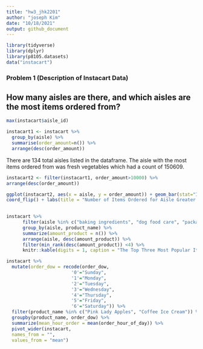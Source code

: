 ```yaml
---
title: "hw3_jhk2201"
author: "joseph Kim"
date: "10/18/2021"
output: github_document
---
```


```r
library(tidyverse)
library(dplyr)
library(p8105.datasets)
data("instacart")
```

### Problem 1 (Description of Instacart Data)

## How many aisles are there, and which aisles are the most items ordered from? 
```r

max(instacart$aisle_id)

instacart1 <- instacart %>%
  group_by(aisle) %>% 
  summarise(order_amount=n()) %>% 
  arrange(desc(order_amount)) 
```
There are 134 total aisles listed in the dataframe. The aisle with the most items ordered from was fresh vegetables which had a count of 150609. 

```r
instacart2 <- filter(instacart1, order_amount>10000) %>% 
arrange(desc(order_amount)) 

ggplot(instacart2, aes(x = aisle, y = order_amount)) + geom_bar(stat="Identity") +
coord_flip() + labs(title = "Number of Items Ordered for Aisle Greater than 10,000")
              
```

```r
instacart %>%
      filter(aisle %in% c("baking ingredients", "dog food care", "packaged vegetables fruits")) %>%
      group_by(aisle, product_name) %>%
      summarize(amount_product = n()) %>%
      arrange(aisle, desc(amount_product)) %>%
      filter(min_rank(desc(amount_product)) <4) %>%
      knitr::kable(digits = 1, caption = "The Top Three Most Popular Items Sold in ")
```

```r
instacart %>% 
  mutate(order_dow = recode(order_dow, 
                        '0'="Sunday",
                        '1'="Monday",
                        '2'="Tuesday",
                        '3'="Wednesday", 
                        '4'="Thursday",
                        '5'="Friday", 
                        '6'="Saturday")) %>% 
  filter(product_name %in% c("Pink Lady Apples", "Coffee Ice Cream")) %>%
  groupby(product_name, order_dow) %>%
  summarize(mean_hour_order = mean(order_hour_of_day)) %>%
  pivot_wider(instacart, 
  names_from = "", 
  values_from = "mean")
  
```


